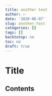 ```yaml
---
title: another test
author: ~
date: '2020-06-07'
slug: another-test
categories: []
tags: []
backtotop: no
toc: no
draft: true
---
```


# Title

<!-- toc -->

## Contents
